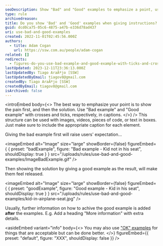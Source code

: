 ```yaml
---
seoDescription: Show "Bad" and "Good" examples to emphasize a point, using crosses and ticks in captions.
type: rule
archivedreason:
title: Do you show 'Bad' and 'Good' examples when giving instructions?
guid: dcd0ca75-05c6-4875-a47b-e336d78ad437
uri: use-bad-and-good-examples
created: 2022-11-01T02:45:56.000Z
authors:
  - title: Adam Cogan
    url: https://ssw.com.au/people/adam-cogan
related: []
redirects:
  - figures-do-you-use-bad-example-and-good-example-with-ticks-and-crosses-in-captions
lastUpdated: 2023-12-11T23:36:13.000Z
lastUpdatedBy: Tiago AraÃºjo [SSW]
lastUpdatedByEmail: tiagov8@gmail.com
createdBy: Tiago AraÃºjo [SSW]
createdByEmail: tiagov8@gmail.com
isArchived: false
---
```


<introEmbed
  body={<>
The best way to emphasize your point is to show the pain first, and then the solution. Use "Bad example" and "Good example" with crosses and ticks, respectively, in captions.
  </>}
/>
This structure can be used with images, videos, pieces of code, or text in boxes. Just make sure to include the appropriate caption for each element.

Giving the bad example first will raise users' expectation...

<imageEmbed
  alt="Image"
  size="large"
  showBorder={false}
  figureEmbed={ {
    preset: "badExample",
    figure: "Bad example - Kid not in his seat",
    shouldDisplay: true
  } }
  src="/uploads/rules/use-bad-and-good-examples/ImageBadExample.gif"
/>

Then showing the solution by giving a good example as the result, will make them feel released.

<imageEmbed
  alt="Image"
  size="large"
  showBorder={false}
  figureEmbed={ {
    preset: "goodExample",
    figure: "Good example - Kid in his seat",
    shouldDisplay: true
  } }
  src="/uploads/rules/use-bad-and-good-examples/kid-in-airplane-seat.jpg"
/>

Usually, further information on how to achive the good example is added **after** the examples. E.g. Add a heading "More information" with extra details.

<asideEmbed
  variant="info"
  body={<>
    You may also use ["OK" examples](/rule/#7-captions) for things that are acceptable but can be done better.
  </>}
  figureEmbed={{
    preset: "default",
    figure: "XXX",
    shouldDisplay: false
  }}
/>
